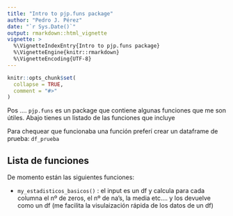 ```yaml
---
title: "Intro to pjp.funs package"
author: "Pedro J. Pérez"
date: "`r Sys.Date()`"
output: rmarkdown::html_vignette
vignette: >
  %\VignetteIndexEntry{Intro to pjp.funs package}
  %\VignetteEngine{knitr::rmarkdown}
  %\VignetteEncoding{UTF-8}
---
```


```r
knitr::opts_chunk$set(
  collapse = TRUE,
  comment = "#>"
)
```

Pos .... `pjp.funs` es un package que contiene algunas funciones que me son útiles. Abajo tienes un listado de las funciones que incluye

Para chequear que funcionaba una función preferí crear un dataframe de prueba: `df_prueba`


## Lista de funciones

De momento están las siguientes funciones:

- `my_estadisticos_basicos()` : el input es un df y calcula para cada columna el nº de zeros, el nº de na's, la media etc.... y los devuelve como un df (me facilita la visulaización rápida de los datos de un df)
